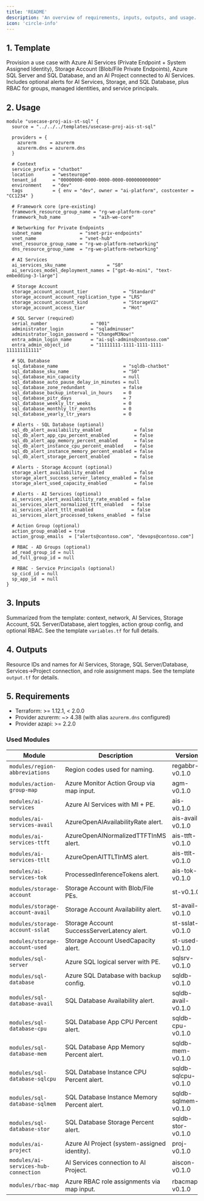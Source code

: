 ```yaml
---
title: 'README'
description: 'An overview of requirements, inputs, outputs, and usage.'
icon: 'circle-info'
---
```


## 1. Template

Provision a use case with Azure AI Services (Private Endpoint + System Assigned Identity), Storage Account (Blob/File Private Endpoints), Azure SQL Server and SQL Database, and an AI Project connected to AI Services. Includes optional alerts for AI Services, Storage, and SQL Database, plus RBAC for groups, managed identities, and service principals.

## 2. Usage
```hcl
module "usecase-proj-ais-st-sql" {
  source = "../../../templates/usecase-proj-ais-st-sql"

  providers = {
    azurerm     = azurerm
    azurerm.dns = azurerm.dns
  }

  # Context
  service_prefix = "chatbot"
  location       = "westeurope"
  tenant_id      = "00000000-0000-0000-0000-000000000000"
  environment    = "dev"
  tags           = { env = "dev", owner = "ai-platform", costcenter = "CC1234" }

  # Framework core (pre-existing)
  framework_resource_group_name = "rg-we-platform-core"
  framework_hub_name            = "aih-we-core"

  # Networking for Private Endpoints
  subnet_name              = "snet-priv-endpoints"
  vnet_name                = "vnet-hub"
  vnet_resource_group_name = "rg-we-platform-networking"
  dns_resource_group_name  = "rg-we-platform-networking"

  # AI Services
  ai_services_sku_name               = "S0"
  ai_services_model_deployment_names = ["gpt-4o-mini", "text-embedding-3-large"]

  # Storage Account
  storage_account_account_tier             = "Standard"
  storage_account_account_replication_type = "LRS"
  storage_account_account_kind             = "StorageV2"
  storage_account_access_tier              = "Hot"

  # SQL Server (required)
  serial_number                = "001"
  administrator_login          = "sqladminuser"
  administrator_login_password = "ChangeM3Now!"
  entra_admin_login_name       = "ai-sql-admins@contoso.com"
  entra_admin_object_id        = "11111111-1111-1111-1111-111111111111"

  # SQL Database
  sql_database_name                        = "sqldb-chatbot"
  sql_database_sku_name                    = "S0"
  sql_database_min_capacity                = null
  sql_database_auto_pause_delay_in_minutes = null
  sql_database_zone_redundant              = false
  sql_database_backup_interval_in_hours    = 0
  sql_database_pitr_days                   = 7
  sql_database_weekly_ltr_weeks            = 0
  sql_database_monthly_ltr_months          = 0
  sql_database_yearly_ltr_years            = 0

  # Alerts - SQL Database (optional)
  sql_db_alert_availability_enabled            = false
  sql_db_alert_app_cpu_percent_enabled         = false
  sql_db_alert_app_memory_percent_enabled      = false
  sql_db_alert_instance_cpu_percent_enabled    = false
  sql_db_alert_instance_memory_percent_enabled = false
  sql_db_alert_storage_percent_enabled         = false

  # Alerts - Storage Account (optional)
  storage_alert_availability_enabled           = false
  storage_alert_success_server_latency_enabled = false
  storage_alert_used_capacity_enabled          = false

  # Alerts - AI Services (optional)
  ai_services_alert_availability_rate_enabled = false
  ai_services_alert_normalized_ttft_enabled   = false
  ai_services_alert_ttlt_enabled              = false
  ai_services_alert_processed_tokens_enabled  = false

  # Action Group (optional)
  action_group_enabled = true
  action_group_emails  = ["alerts@contoso.com", "devops@contoso.com"]

  # RBAC - AD Groups (optional)
  ad_read_group_id = null
  ad_full_group_id = null

  # RBAC - Service Principals (optional)
  sp_cicd_id = null
  sp_app_id  = null
}
```

## 3. Inputs
Summarized from the template: context, network, AI Services, Storage Account, SQL Server/Database, alert toggles, action group config, and optional RBAC. See the template `variables.tf` for full details.

## 4. Outputs
Resource IDs and names for AI Services, Storage, SQL Server/Database, Services→Project connection, and role assignment maps. See the template `output.tf` for details.

## 5. Requirements

- Terraform: >= 1.12.1, < 2.0.0
- Provider azurerm: ~> 4.38 (with alias `azurerm.dns` configured)
- Provider azapi: >= 2.2.0

### Used Modules

| Module | Description | Version |
| --- | --- | --- |
| `modules/region-abbreviations` | Region codes used for naming. | regabbr-v0.1.0 |
| `modules/action-group-map` | Azure Monitor Action Group via map input. | agm-v0.1.0 |
| `modules/ai-services` | Azure AI Services with MI + PE. | ais-v0.1.0 |
| `modules/ai-services-avail` | AzureOpenAIAvailabilityRate alert. | ais-avail-v0.1.0 |
| `modules/ai-services-ttft` | AzureOpenAINormalizedTTFTInMS alert. | ais-ttft-v0.1.0 |
| `modules/ai-services-ttlt` | AzureOpenAITTLTInMS alert. | ais-ttlt-v0.1.0 |
| `modules/ai-services-tok` | ProcessedInferenceTokens alert. | ais-tok-v0.1.0 |
| `modules/storage-account` | Storage Account with Blob/File PEs. | st-v0.1.0 |
| `modules/storage-account-avail` | Storage Account Availability alert. | st-avail-v0.1.0 |
| `modules/storage-account-sslat` | Storage Account SuccessServerLatency alert. | st-sslat-v0.1.0 |
| `modules/storage-account-used` | Storage Account UsedCapacity alert. | st-used-v0.1.0 |
| `modules/sql-server` | Azure SQL logical server with PE. | sqlsrv-v0.1.0 |
| `modules/sql-database` | Azure SQL Database with backup config. | sqldb-v0.1.0 |
| `modules/sql-database-avail` | SQL Database Availability alert. | sqldb-avail-v0.1.0 |
| `modules/sql-database-cpu` | SQL Database App CPU Percent alert. | sqldb-cpu-v0.1.0 |
| `modules/sql-database-mem` | SQL Database App Memory Percent alert. | sqldb-mem-v0.1.0 |
| `modules/sql-database-sqlcpu` | SQL Database Instance CPU Percent alert. | sqldb-sqlcpu-v0.1.0 |
| `modules/sql-database-sqlmem` | SQL Database Instance Memory Percent alert. | sqldb-sqlmem-v0.1.0 |
| `modules/sql-database-stor` | SQL Database Storage Percent alert. | sqldb-stor-v0.1.0 |
| `modules/ai-project` | Azure AI Project (system-assigned identity). | proj-v0.1.0 |
| `modules/ai-services-hub-connection` | AI Services connection to AI Project. | aiscon-v0.1.0 |
| `modules/rbac-map` | Azure RBAC role assignments via map input. | rbacmap-v0.1.0 |


